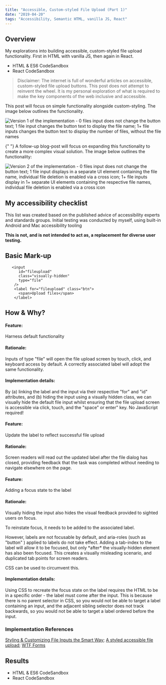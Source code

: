 ```yaml
---
title: "Accessible, Custom-styled File Upload (Part 1)"
date: "2019-04-20"
tags: "Accessibility, Semantic HTML, vanilla JS, React"
---
```



## Overview
<BodyText>
My explorations into building accessible, custom-styled file upload functionality. First in HTML with vanilla JS, then again in React.
</BodyText>  

- <ExternalLink link="https://codesandbox.io/s/accessible-custom-styled-file-input-vanilla-js-fw6b8?file=/index.html">HTML & ES6 CodeSandbox</ExternalLink>
- <ExternalLink link="https://codesandbox.io/s/accessible-custom-styled-file-input-react-r3h91?file=/src/Form/FileUpload.js">React CodeSandbox</ExternalLink>

> Disclaimer: The internet is full of wonderful articles on accessible, custom-styled file upload buttons. This post does not attempt to reinvent the wheel. It is my personal exploration of what is required to make the key components of the web inclusive and accessible.

<BodyText>
This post will focus on simple functionality alongside custom-styling. The image below outlines the functionality. 
</BodyText>  

![Version 1 of the implementation - 0 files input does not change the button text; 1 file input changes the button text to display the file name; 1+ file inputs changes the button text to display the number of files, without the file names](../../../static/assets/accessible-file-upload--v1.jpg)
  
  <BodyText>
</BodyText>
<BodyText>
  {" "}
  A follow-up blog-post will focus on expanding this functionality to create a more complex visual solution. The image below outlines the functionality:
</BodyText>  

![Version 2 of the implementation - 0 files input does not change the button text; 1 file input displays in a separate UI element containing the file name, individual file deletion is enabled via a cross icon; 1+ file inputs display in 1+ separate UI elements containing the respective file names, individual file deletion is enabled via a cross icon](../../../static/assets/accessible-file-upload--v2.jpg)
  
  <BodyText>
</BodyText>

## My accessibility checklist

This list was created based on the published advice of accessibility experts and standards groups. Initial testing was conducted by myself, using built-in Android and Mac accessibility tooling

**This is not, and is not intended to act as, a replacement for diverse user testing.**

<A11yChecklist />

## Basic Mark-up

```
   <input
      id="fileupload"
      class="visually-hidden"
      type="file"
    />
    <label for="fileupload" class="btn">
      <span>Upload files</span>
    </label>
```

## How & Why?

<Accordion>
  <div title="Signalling functionality for keyboard users #1">
    <h4>Feature:</h4>
    <p>Harness default functionality</p>
    <h4>Rationale:</h4>
    <p>
    Inputs of type "file" will open the file upload screen by touch, click, and keyboard access by default. A correctly associated label will adopt the same functionality. 
    </p>
    <h4>Implementation details:</h4>
    <p>By (a) linking the label and the input via their respective "for"
 and "id" attributes, and (b) hiding the input using a visually hidden class, we can visually hide the default file input whilst ensuring that the file upload screen is accessible via click, touch, and the "space" or enter" key. No JavaScript required!
 
</p>
  </div>
  <div title="Signalling functionality for keyboard users #2">
    <h4>Feature:</h4>
    <p>
      Update the label to reflect successful file upload
    </p>
    <h4>Rationale:</h4>
    <p>
      Screen readers will read out the updated label after the file dialog has closed, providing feedback that the task was completed without needing to navigate elsewhere on the page. 
   </p>
  </div>
  <div title="Signalling functionality to sighted users #1">
    <h4>Feature:</h4>
    <p>
      Adding a focus state to the label</p>  
    <h4>Rationale:</h4>
    <p>
     Visually hiding the input also hides the visual feedback provided to sighted users on focus. </p>  <p>To reinstate focus, it needs to be added to the associated label.</p><p> However, labels are not focusable by default, and aria-roles (such as "button" ) applied to labels do not take effect. Adding a tab-index to the label will allow it to be focused, but only *after* the visually-hidden element has also been focused. This creates a visually misleading scenario, and duplicated tab points for screen readers.
</p>
<p>
CSS can be used to circumvent this. 
    </p>
    <h4>Implementation details:</h4>
   <p>Using CSS to recreate the focus state on the label requires the HTML to be in a specific order - the label must come after the input. This is because there is no parent selector in CSS, so you would not be able to target a label containing an input, and the adjacent sibling selector does not track backwards, so you would not be able to target a label ordered before the input. 
</p>
  </div>
</Accordion>

<References>
<h3>Implementation References</h3>
<a href="http://tympanus.net/codrops/2015/09/15/styling-customizing-file-inputs-smart-way/" target="_blank">Styling & Customizing File Inputs the Smart Way</a>;  <a href="https://accessabilly.com/a-styled-accessible-file-upload/" target="_blank">A styled accessible file upload</a>; <a href="http://wtfforms.com/" target="_blank">WTF Forms</a> 
</References>



## Results

- <ExternalLink link="https://codesandbox.io/s/accessible-custom-styled-file-input-vanilla-js-fw6b8?file=/index.html">HTML & ES6 CodeSandbox</ExternalLink>
- <ExternalLink link="https://codesandbox.io/s/accessible-custom-styled-file-input-react-r3h91?file=/src/Form/FileUpload.js">React CodeSandbox</ExternalLink>

